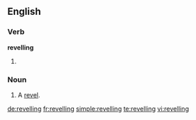 ==English==

===Verb===
'''revelling'''

# {{present participle of|revel}}

===Noun===
{{en-noun}}

# A [[revel]].

[[de:revelling]]
[[fr:revelling]]
[[simple:revelling]]
[[te:revelling]]
[[vi:revelling]]